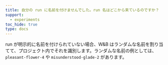 ```yaml
---
title: 自分の run に名前を付けませんでした。run 名はどこから来ているのですか？
support:
  - experiments
toc_hide: true
type: docs
---
```

run が明示的に名前を付けられていない場合、W&B はランダムな名前を割り当てて、プロジェクト内でそれを識別します。ランダムな名前の例としては、`pleasant-flower-4` や `misunderstood-glade-2` があります。
